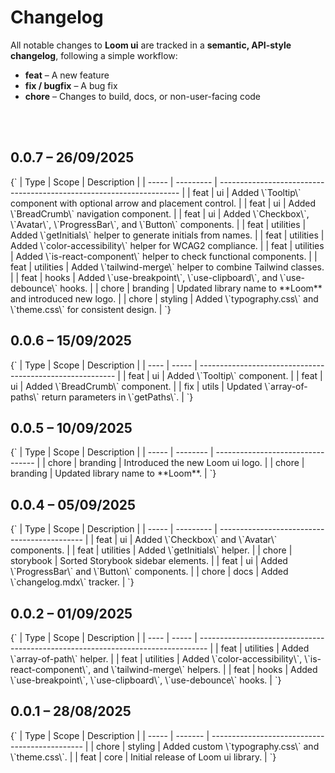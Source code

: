 
<Meta title='Changelog' />

# Changelog

All notable changes to **Loom ui** are tracked in a **semantic, API-style changelog**, following a simple workflow:

- **feat** – A new feature
- **fix / bugfix** – A bug fix
- **chore** – Changes to build, docs, or non-user-facing code

<br />
<br />

## 0.0.7 – 26/09/2025

<Markdown className='w-full'>
  {`
| Type  | Scope     | Description                                                          |
| ----- | --------- | -------------------------------------------------------------------- |
| feat  | ui        | Added \`Tooltip\` component with optional arrow and placement control. |
| feat  | ui        | Added \`BreadCrumb\` navigation component.                             |
| feat  | ui        | Added \`Checkbox\`, \`Avatar\`, \`ProgressBar\`, and \`Button\` components.  |
| feat  | utilities | Added \`getInitials\` helper to generate initials from names.          |
| feat  | utilities | Added \`color-accessibility\` helper for WCAG2 compliance.             |
| feat  | utilities | Added \`is-react-component\` helper to check functional components.    |
| feat  | utilities | Added \`tailwind-merge\` helper to combine Tailwind classes.           |
| feat  | hooks     | Added \`use-breakpoint\`, \`use-clipboard\`, and \`use-debounce\` hooks. |
| chore | branding  | Updated library name to **Loom** and introduced new logo.            |
| chore | styling   | Added \`typography.css\` and \`theme.css\` for consistent design.     |
`}
</Markdown>

## 0.0.6 – 15/09/2025

<Markdown className='w-full'>
  {`
| Type | Scope | Description                                               |
| ---- | ----- | --------------------------------------------------------- |
| feat | ui    | Added \`Tooltip\` component.                                |
| feat | ui    | Added \`BreadCrumb\` component.                             |
| fix  | utils | Updated \`array-of-paths\` return parameters in \`getPaths\`. |
`}
</Markdown>

## 0.0.5 – 10/09/2025

<Markdown className='w-full'>
  {`
| Type  | Scope    | Description                       |
| ----- | -------- | --------------------------------- |
| chore | branding | Introduced the new Loom ui logo.  |
| chore | branding | Updated library name to **Loom**. |
`}
</Markdown>

## 0.0.4 – 05/09/2025

<Markdown className='w-full'>
  {`
| Type  | Scope     | Description                                  |
| ----- | --------- | -------------------------------------------- |
| feat  | ui        | Added \`Checkbox\` and \`Avatar\` components. |
| feat  | utilities | Added \`getInitials\` helper.                  |
| chore | storybook | Sorted Storybook sidebar elements.           |
| feat  | ui        | Added \`ProgressBar\` and \`Button\` components. |
| chore | docs      | Added \`changelog.mdx\` tracker.             |
`}
</Markdown>

## 0.0.2 – 01/09/2025

<Markdown className='w-full'>
  {`
| Type | Scope | Description                                                                      |
| ---- | ----- | -------------------------------------------------------------------------------- |
| feat | utilities | Added \`array-of-path\` helper.                                                    |
| feat | utilities | Added \`color-accessibility\`, \`is-react-component\`, and \`tailwind-merge\` helpers. |
| feat | hooks     | Added \`use-breakpoint\`, \`use-clipboard\`, \`use-debounce\` hooks.                   |
`}
</Markdown>

## 0.0.1 – 28/08/2025

<Markdown className='w-full'>
  {`
| Type  | Scope   | Description                                    |
| ----- | ------- | ---------------------------------------------- |
| chore | styling | Added custom \`typography.css\` and \`theme.css\`. |
| feat  | core    | Initial release of Loom ui library.            |
`}
</Markdown>

